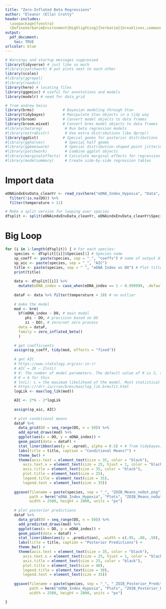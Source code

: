 ```yaml
---
title: "Zero-Inflated Beta Regressions"
author: "Eleanor (Ella) Crotty"
header-includes:
  \usepackage{fvextra}
  \DefineVerbatimEnvironment{Highlighting}{Verbatim}{breaklines,commandchars=\\\{\}}
output:
  pdf_document:
    toc: TRUE
urlcolor: blue
---
```


```r
# Warnings and startup messages suppressed
library(tidyverse) # just like so much
#library(patchwork) # put plots next to each other
library(scales)
#library(ggrepel)
#library(readxl)
library(here) # locating files
library(ggpmisc) # useful for annotations and models
library(modelr) # need for data_grid

# from andrew heiss
library(brms)             # Bayesian modeling through Stan
library(tidybayes)        # Manipulate Stan objects in a tidy way
library(broom)            # Convert model objects to data frames
library(broom.mixed)      # Convert brms model objects to data frames
#library(betareg)          # Run beta regression models
#library(extraDistr)       # Use extra distributions like dprop()
library(ggdist)           # Special geoms for posterior distributions
#library(gghalves)         # Special half geoms
#library(ggbeeswarm)       # Special distribution-shaped point jittering
#library(patchwork)        # Combine ggplot objects
#library(marginaleffects)  # Calculate marginal effects for regression models
#library(modelsummary)     # Create side-by-side regression tables
```

# Import data

```r
eDNAindxEnvData_cleanYr <- read_csv(here("eDNA_Index_Hypoxia", "Data", "Copepod_eDNAindxEnvData_clean_no23.csv")) %>% # from ThesisGoal1.Rmd
  filter(!is.na(DO)) %>% 
  filter(temperature < 11)

# Make a split version for looping over species
dfsplit <- split(eDNAindxEnvData_cleanYr, eDNAindxEnvData_cleanYr$Species) # Split by species
```

# Big Loop

```r
for (i in 1:length(dfsplit)) { # For each species: 
    species <- dfsplit[[i]]$Species[1] # Species name 
    sp_coeff <- paste(species, sep = "_", "coeffs") # name of output df
    sp_aic <- paste(species, sep = "_", "AIC")
    title <- paste(species, sep = " ", "eDNA Index vs DO") # Plot title
    print(title)
    
    data <- dfsplit[[i]] %>%
      mutate(eDNA_index = case_when(eDNA_index == 1 ~ 0.999999, .default = eDNA_index))
    
    dataF <- data %>% filter(temperature < 10) # no outlier
    
    # make the model
    mod <- brm(
      bf(eDNA_index ~ DO, # main model
         phi ~ DO, # precision based on DO
         zi ~ DO), # zero/not zero process
      data = dataF,
      family = zero_inflated_beta()
      )
    
    # get coefficients
    assign(sp_coeff, tidy(mod, effects = "fixed"))
    
    # get AIC
    # https://www.statology.org/aic-in-r/
    # AIC = 2K – 2ln(L)
    # K: The number of model parameters. The default value of K is 2, so a model with just one predictor variable will have a K value of 2+1 = 3.
    # K = 6 for this
    # ln(L): L = the maximum likelihood of the model. Most statistical software can automatically calculate this value for you.
    # https://rdrr.io/cran/brms/man/log_lik.brmsfit.html
    logLik <- max(log_lik(mod))

    AIC <- 2*6 - 2*logLik
    
    assign(sp_aic, AIC)
    
    # plot conditional means
    dataF %>%
      data_grid(DO = seq_range(DO, n = 50)) %>%
      add_epred_draws(mod) %>%
      ggplot(aes(x = DO, y = eDNA_index)) +
      geom_point(data = dataF) +
      stat_lineribbon(aes(y = .epred), alpha = 0.5) + # from tidybayes, shows the summary of draws
      labs(title = title, caption = "Conditional Means?") +
      theme_bw() +
      theme(axis.text = element_text(size = 35, color = "black"),
        axis.text.x = element_text(size = 25, hjust = 1, color = "black"),
        axis.title = element_text(size = 35, color = "black"),
        plot.title = element_text(size = 25),
        legend.title = element_text(size = 35),
        legend.text = element_text(size = 35))
    
    ggsave(filename = paste(species, sep = "_", "ZOIB_Means_noOut.png"), 
           path = here("eDNA_Index_Hypoxia", "Plots", "ZOIB_Means_noOut_pub"), 
           width = 2500, height = 2000, units = "px")
    
    # plot posterior predictions
    dataF %>%
      data_grid(DO = seq_range(DO, n = 50)) %>%
      add_predicted_draws(mod) %>%
      ggplot(aes(x = DO, y = eDNA_index)) +
      geom_point(data = dataF) +
      stat_lineribbon(aes(y = .prediction), .width = c(.95, .80, .50), alpha = 1/4) + # from tidybayes, shows the summary of draws
      labs(title = title, caption = "Posterior Predictions") +
      theme_bw() +
      theme(axis.text = element_text(size = 35, color = "black"),
        axis.text.x = element_text(size = 25, hjust = 1, color = "black"),
        axis.title = element_text(size = 25, color = "black"),
        plot.title = element_text(size = 40),
        legend.title = element_text(size = 30),
        legend.text = element_text(size = 35)) 
    
    ggsave(filename = paste(species, sep = "_", "_ZOIB_Posterior_Predctions_noOut.png"), 
           path = here("eDNA_Index_Hypoxia", "Plots", "ZOIB_Posterior_Predictions_noOut"), 
           width = 2500, height = 2000, units = "px")

}
```


